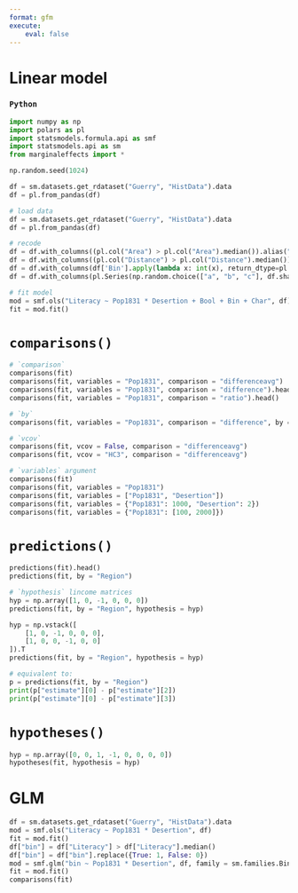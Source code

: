 ```yaml
---
format: gfm
execute:
    eval: false
---
```


# Linear model

### `Python`

```python
import numpy as np
import polars as pl
import statsmodels.formula.api as smf
import statsmodels.api as sm
from marginaleffects import *

np.random.seed(1024)

df = sm.datasets.get_rdataset("Guerry", "HistData").data
df = pl.from_pandas(df)

# load data
df = sm.datasets.get_rdataset("Guerry", "HistData").data
df = pl.from_pandas(df)

# recode
df = df.with_columns((pl.col("Area") > pl.col("Area").median()).alias("Bool"))
df = df.with_columns((pl.col("Distance") > pl.col("Distance").median()).alias("Bin"))
df = df.with_columns(df['Bin'].apply(lambda x: int(x), return_dtype=pl.Int32).alias('Bin'))
df = df.with_columns(pl.Series(np.random.choice(["a", "b", "c"], df.shape[0])).alias("Char"))

# fit model
mod = smf.ols("Literacy ~ Pop1831 * Desertion + Bool + Bin + Char", df)
fit = mod.fit()
```

# `comparisons()`

```python
# `comparison`
comparisons(fit)
comparisons(fit, variables = "Pop1831", comparison = "differenceavg")
comparisons(fit, variables = "Pop1831", comparison = "difference").head()
comparisons(fit, variables = "Pop1831", comparison = "ratio").head()

# `by`
comparisons(fit, variables = "Pop1831", comparison = "difference", by = "Region")

# `vcov`
comparisons(fit, vcov = False, comparison = "differenceavg")
comparisons(fit, vcov = "HC3", comparison = "differenceavg")

# `variables` argument
comparisons(fit)
comparisons(fit, variables = "Pop1831")
comparisons(fit, variables = ["Pop1831", "Desertion"])
comparisons(fit, variables = {"Pop1831": 1000, "Desertion": 2})
comparisons(fit, variables = {"Pop1831": [100, 2000]})
```

# `predictions()` 

```python
predictions(fit).head()
predictions(fit, by = "Region")

# `hypothesis` lincome matrices
hyp = np.array([1, 0, -1, 0, 0, 0])
predictions(fit, by = "Region", hypothesis = hyp)

hyp = np.vstack([
    [1, 0, -1, 0, 0, 0],
    [1, 0, 0, -1, 0, 0]
]).T
predictions(fit, by = "Region", hypothesis = hyp)

# equivalent to:
p = predictions(fit, by = "Region")
print(p["estimate"][0] - p["estimate"][2])
print(p["estimate"][0] - p["estimate"][3])
```


# `hypotheses()`

```python
hyp = np.array([0, 0, 1, -1, 0, 0, 0, 0])
hypotheses(fit, hypothesis = hyp)
```

# GLM

```python
df = sm.datasets.get_rdataset("Guerry", "HistData").data
mod = smf.ols("Literacy ~ Pop1831 * Desertion", df)
fit = mod.fit()
df["bin"] = df["Literacy"] > df["Literacy"].median()
df["bin"] = df["bin"].replace({True: 1, False: 0})
mod = smf.glm("bin ~ Pop1831 * Desertion", df, family = sm.families.Binomial())
fit = mod.fit()
comparisons(fit)
```
